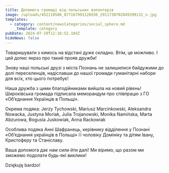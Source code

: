 ```yaml
---
title: Допомога громаді від польських волонтерів
image: /uploads/452110586_877167991126556_2911730702049399131_n.jpg
templates:
  - category: content/newsCategories/social_sphere.md
    _template: category
pubDate: 2024-07-29T12:16:52.104Z
hideNews: false
---
```


Товаришувати з кимось на відстані дуже складно. Втім, це можливо. І цей допис якраз про такий прояв дружби!

Знову наші польські друзі з міста Познань не залишилися байдужими до долі переселенців, надіславши до нашої громади гуманітарні набори для всіх, хто цього потребує!

Наша дружба з цими благодійниками вийшла на новий рівень! Широківська громада підписала меморандум про співпрацю з ГО «Об’єднання Українців в Польщі».

Окрема подяка: Jerzy Tychowski, Mariusz Marcinkowski, Aleksandra Nowacka, Justyna Moriak, Julia Trojanowski, Monika Namińska, Marta Abzurowa, Bogusia Juskowiak, Anna Rackowiak

Особлива подяка Анні Шафранець, керівнику відділення у Познані «Об’єднання українців в Польщі» її чоловіку Домініку та дітям Івану, Кристоферу та Станіславу.

Ваша допомога дає нам сили йти далі! Ми віримо, що разом ми зможемо подолати будь-які виклики!

Dziękuję bardzo!
